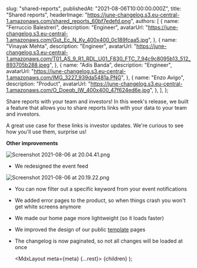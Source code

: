 
  slug: "shared-reports",
  publishedAt: "2021-08-06T10:00:00.000Z",
  title: "Shared reports",
  headerImage: "https://june-changelog.s3.eu-central-1.amazonaws.com/shared_reports_60bf7edefd.png",
  authors: [
    {
      name: "Ferruccio Balestreri",
      description: "Engineer",
      avatarUrl:
        "https://june-changelog.s3.eu-central-1.amazonaws.com/Gut_Ec_N_Ky_400x400_0c189fcaa5.jpg",
    },
    {
      name: "Vinayak Mehta",
      description: "Engineer",
      avatarUrl:
        "https://june-changelog.s3.eu-central-1.amazonaws.com/T01_AS_9_R1_RDL_U01_F830_FTC_7_94c9c8095b13_512_893705b288.jpeg",
    },
    {
      name: "Adis Banda",
      description: "Engineer",
      avatarUrl: "https://june-changelog.s3.eu-central-1.amazonaws.com/IMG_3227_939da5481a.PNG",
    },
    {
      name: "Enzo Avigo",
      description: "Product",
      avatarUrl:
        "https://june-changelog.s3.eu-central-1.amazonaws.com/O_Doeqb_IW_400x400_47f624ed6e.jpg",
    },
  ],
};

Share reports with your team and investors! In this week's release, we built a feature that allows you to share reports links with your data to your team and investors.

A great use case for these links is investor updates. We're curious to see how you'll use them, surprise us!

**Other improvements**

![Screenshot 2021-08-06 at 20.04.41.png](https://june-changelog.s3.eu-central-1.amazonaws.com/Screenshot_2021_08_06_at_20_04_41_e049b9c901.png)

- We redesigned the event feed

![Screenshot 2021-08-06 at 20.19.22.png](https://june-changelog.s3.eu-central-1.amazonaws.com/Screenshot_2021_08_06_at_20_19_22_4ba1d755aa.png)

- You can now filter out a specific keyword from your event notifications
- We added error pages to the product, so when things crash you won't get white screens anymore
- We made our home page more lightweight (so it loads faster)
- We improved the design of our public [template](https://june.so/templates) pages
- The changelog is now paginated, so not all changes will be loaded at once

  <MdxLayout meta={meta} {...rest}>
    {children}
  </MdxLayout>
);
